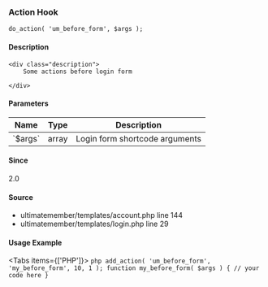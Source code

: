 
<UMBreadCrumb type="action"/>

### Action Hook    
    
```
do_action( 'um_before_form', $args );
```

#### Description
    <div class="description">
        Some actions before login form
 
    </div>

#### Parameters
            
<table className="table-auto mt-2 border dark:border-gray-500 p-5 text-sm text-left">
<thead>
<tr>
<th  className="px-3">Name</th>
<th  className="px-3">Type</th>
<th  className="px-3">Description</th>
</tr>
</thead>
<tbody>
               <tr >
               <td className="px-3 py-2">`$args`</td>
               <td className="px-3 py-2">array</td>
               <td className="px-3 py-2 text-sm">Login form shortcode arguments</td>
               </tr>
</tbody>
</table>

#### Since
<div class="description">
2.0
</div>

#### Source
  - <Link href="https://github.com/ultimatemember/ultimatemember/tree/2.5.0/templates/account.php#L144">ultimatemember/templates/account.php</Link> <Link href="https://github.com/ultimatemember/ultimatemember/tree/2.5.0/templates/account.php#L144">line 144</Link>
  - <Link href="https://github.com/ultimatemember/ultimatemember/tree/2.5.0/templates/login.php#L29">ultimatemember/templates/login.php</Link> <Link href="https://github.com/ultimatemember/ultimatemember/tree/2.5.0/templates/login.php#L29">line 29</Link>



#### Usage Example

<Tabs items={['PHP']}>
    <Tab>
    ```php
    add_action( 'um_before_form', 'my_before_form', 10, 1 );
 function my_before_form( $args ) {
     // your code here
 }
    ```
    </Tab>
</Tabs>